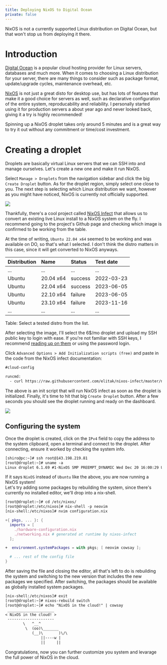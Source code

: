 ```yaml
---
title: Deploying NixOS to Digital Ocean
private: false
---
```





NixOS is not a currently supported Linux distribution on Digital Ocean, but that
won't stop us from deploying it there.


# Introduction

[Digital Ocean](https://www.digitalocean.com) is a popular cloud hosting provider for Linux servers,
databases and much more. When it comes to choosing a Linux distribution for your server,
there are many things to consider such as package format, update/upgrade cycles, maintenance overhead, etc.

[NixOS](https://nixos.org) is not just a great disto for desktop use, but has lots of features
that make it a good choice for servers as well, such as declarative configuration of the entire
system, reproducability and reliability.
I personally started using it for production servers a about year ago and never looked back,
giving it a try is highly recommended!

Spinning up a NixOS droplet takes only around 5 minutes and is a great way to try it out
without any commitment or time/cost investment.


# Creating a droplet

Droplets are basically virtual Linux servers that we can SSH into and manage ourselves.
Let's create a new one and make it run NixOS.  

Select `Manage > Droplets` from the navigation sidebar and click the big `Create Droplet`
button.
As for the droplet region, simply select one close to you.
The next step is selecting which Linux distribution we want, however as you might have noticed,
NixOS is currently not officially supported.


<Img
src={NoNixOSImg}
thumbnail={NoNixOSThumb}
caption="NixOS is currently not available as a deploy option."
/>

Thankfully, there's a cool project called [NixOS Infect](https://github.com/elitak/nixos-infect)
that allows us to convert an existing live Linux install to a NixOS system on the fly.
I recommend going to the project's Github page and
checking which image is confirmed to be working from the table.

<Embed
url="https://github.com/elitak/nixos-infect"
description="Install nixos over the existing OS in a DigitalOcean droplet"
/>

At the time of writing, `Ubuntu 22.04 x64` seemed to be working and was available on DO, so that's
what I selected.
I don't think the distro matters in this case, since it will get converted to NixOS anyways.

| Distribution | Name      | Status  | Test date  |
| :----------- | :-------- | :------ | :--------- |
| ...          | ...       | ...     | ...        |
| Ubuntu       | 20.04 x64 | success | 2022-03-23 |
| Ubuntu       | 22.04 x64 | success | 2023-06-05 |
| Ubuntu       | 22.10 x64 | failure | 2023-06-05 |
| Ubuntu       | 23.10 x64 | failure | 2023-11-16 |
| ...          | ...       | ...     | ...        |

Table: Select a tested distro from the list.

After selecting the image, I'll select the 6$/mo droplet and upload my SSH public key to
login with ease. If you're not familiar with SSH keys, I recommend [reading up on them](https://docs.digitalocean.com/products/droplets/how-to/add-ssh-keys) or using the password login.

Click `Advanced Options > Add Initialization scripts (free)` and paste in the code from the NixOS infect documentation:

```txt
#cloud-config

runcmd:
  - curl https://raw.githubusercontent.com/elitak/nixos-infect/master/nixos-infect | PROVIDER=digitalocean NIX_CHANNEL=nixos-23.05 bash 2>&1 | tee /tmp/infect.log
```

The above is an init script that will run NixOS infect as soon as the droplet is initialized.
Finally, it's time to hit that big `Create Droplet` button.
After a few seconds you should see the droplet running and ready on the dashboard.

<Img
  src={DropletCreatedImg}
  thumbnail={DropletCreatedThumb}
  caption="Control panel after spinning up the droplet."
/>

## Configuring the system

Once the droplet is created, click on the `IPv4` field to copy the address to the system clipboard, open
a terminal and connect to the droplet. After connecting, ensure it worked by checking the system info.

```txt
[shiro@pc:~]# ssh root@143.198.219.81
[root@droplet:~]# uname -a
Linux droplet 6.1.69 #1-NixOS SMP PREEMPT_DYNAMIC Wed Dec 20 16:00:29 UTC 2023 x86_64 GNU/Linux
```

If it says `NixOS` instead of `Ubuntu` like the above, you are now running a NixOS system!  
Let's try adding some packages by rebuilding the system, since there's currently
no installed editor, we'll drop into a nix-shell.


```txt
[root@droplet:~]# cd /etc/nixos/
[root@droplet:/etc/nixos]# nix-shell -p neovim
[nix-shell:/etc/nixos]# nvim configuration.nix
```

```nix diff title="/etc/nixos/configuration.nix"
+{ pkgs, ... }: {
  imports = [
    ./hardware-configuration.nix
    ./networking.nix # generated at runtime by nixos-infect
  ];

+  environment.systemPackages = with pkgs; [ neovim cowsay ];

  # ... rest of the config file
}
```

After saving the file and closing the editor, all that's left to do is
rebuilding the system and switching to the new version that includes
the new packages we specified.
After switching, the packages should be available as globally installed
system packages.

```txt
[nix-shell:/etc/nixos]# exit
[root@droplet:~]# nixos-rebuild switch
[root@droplet:~]# echo "NixOS in the cloud!" | cowsay
 _____________________
< NixOS in the cloud! >
 ---------------------
        \   ^__^
         \  (oo)\_______
            (__)\       )\/\
                ||----w |
                ||     ||
```

Congratulations, now you can further customize you system and levarage the full power of NixOS in the
cloud.
